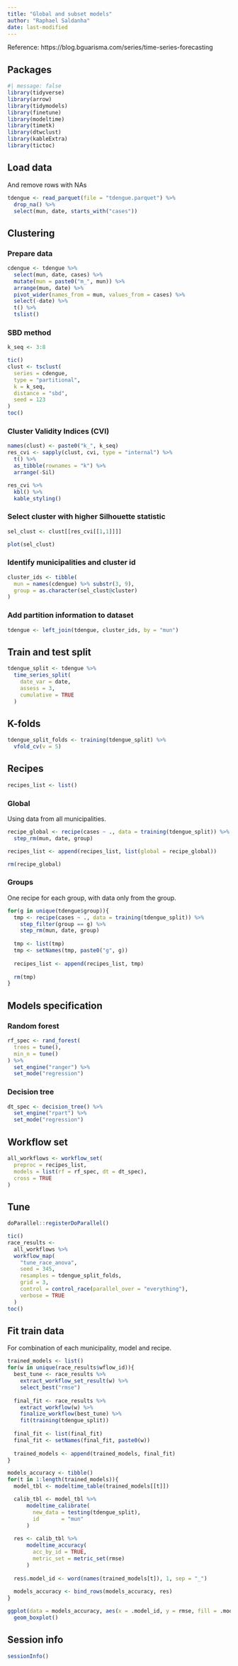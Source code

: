 ```yaml
---
title: "Global and subset models"
author: "Raphael Saldanha"
date: last-modified
---
```


Reference: https://blog.bguarisma.com/series/time-series-forecasting

## Packages

```r
#| message: false
library(tidyverse)
library(arrow)
library(tidymodels)
library(finetune)
library(modeltime)
library(timetk)
library(dtwclust)
library(kableExtra)
library(tictoc)
```

## Load data

And remove rows with NAs

```r
tdengue <- read_parquet(file = "tdengue.parquet") %>%
  drop_na() %>%
  select(mun, date, starts_with("cases"))
```

## Clustering

### Prepare data

```r
cdengue <- tdengue %>%
  select(mun, date, cases) %>%
  mutate(mun = paste0("m_", mun)) %>%
  arrange(mun, date) %>%
  pivot_wider(names_from = mun, values_from = cases) %>%
  select(-date) %>%
  t() %>%
  tslist()
```

### SBD method

```r
k_seq <- 3:8

tic()
clust <- tsclust(
  series = cdengue, 
  type = "partitional", 
  k = k_seq,
  distance = "sbd",
  seed = 123
)
toc()
```

### Cluster Validity Indices (CVI)

```r
names(clust) <- paste0("k_", k_seq)
res_cvi <- sapply(clust, cvi, type = "internal") %>% 
  t() %>%
  as_tibble(rownames = "k") %>%
  arrange(-Sil)

res_cvi %>%
  kbl() %>%
  kable_styling()
```

### Select cluster with higher Silhouette statistic

```r
sel_clust <- clust[[res_cvi[[1,1]]]]

plot(sel_clust)
```

### Identify municipalities and cluster id

```r
cluster_ids <- tibble(
  mun = names(cdengue) %>% substr(3, 9),
  group = as.character(sel_clust@cluster)
) 
```

### Add partition information to dataset

```r
tdengue <- left_join(tdengue, cluster_ids, by = "mun")
```

## Train and test split

```r
tdengue_split <- tdengue %>%
  time_series_split(
    date_var = date, 
    assess = 3,
    cumulative = TRUE
  )
```

## K-folds

```r
tdengue_split_folds <- training(tdengue_split) %>%
  vfold_cv(v = 5)
```

## Recipes

```r
recipes_list <- list()
```

### Global

Using data from all municipalities.

```r
recipe_global <- recipe(cases ~ ., data = training(tdengue_split)) %>%
  step_rm(mun, date, group)

recipes_list <- append(recipes_list, list(global = recipe_global))

rm(recipe_global)
```

### Groups

One recipe for each group, with data only from the group.

```r
for(g in unique(tdengue$group)){
  tmp <- recipe(cases ~ ., data = training(tdengue_split)) %>%
    step_filter(group == g) %>%
    step_rm(mun, date, group)
  
  tmp <- list(tmp)
  tmp <- setNames(tmp, paste0("g", g))
  
  recipes_list <- append(recipes_list, tmp)
  
  rm(tmp)
}
```

## Models specification

### Random forest

```r
rf_spec <- rand_forest(
  trees = tune(),
  min_n = tune()
) %>%
  set_engine("ranger") %>%
  set_mode("regression")
```

### Decision tree

```r
dt_spec <- decision_tree() %>%
  set_engine("rpart") %>%
  set_mode("regression")
```

## Workflow set

```r
all_workflows <- workflow_set(
  preproc = recipes_list, 
  models = list(rf = rf_spec, dt = dt_spec), 
  cross = TRUE
)
```

## Tune

```r
doParallel::registerDoParallel()

tic()
race_results <- 
  all_workflows %>%
  workflow_map(
    "tune_race_anova",
    seed = 345,
    resamples = tdengue_split_folds,
    grid = 3,
    control = control_race(parallel_over = "everything"),
    verbose = TRUE
  )
toc()
```

## Fit train data

For combination of each municipality, model and recipe.

```r
trained_models <- list()
for(w in unique(race_results$wflow_id)){
  best_tune <- race_results %>%
    extract_workflow_set_result(w) %>%
    select_best("rmse")
  
  final_fit <- race_results %>%
    extract_workflow(w) %>%
    finalize_workflow(best_tune) %>%
    fit(training(tdengue_split))
  
  final_fit <- list(final_fit)
  final_fit <- setNames(final_fit, paste0(w))
  
  trained_models <- append(trained_models, final_fit)
}
```

```r
models_accuracy <- tibble()
for(t in 1:length(trained_models)){
  model_tbl <- modeltime_table(trained_models[[t]]) 

  calib_tbl <- model_tbl %>%
      modeltime_calibrate(
        new_data = testing(tdengue_split), 
        id       = "mun"
      )
  
  res <- calib_tbl %>% 
      modeltime_accuracy(
        acc_by_id = TRUE, 
        metric_set = metric_set(rmse)
      )
  
  res$.model_id <- word(names(trained_models[t]), 1, sep = "_")
  
  models_accuracy <- bind_rows(models_accuracy, res)
}
```

```r
ggplot(data = models_accuracy, aes(x = .model_id, y = rmse, fill = .model_desc)) +
  geom_boxplot()
```

## Session info

```r
sessionInfo()
```
